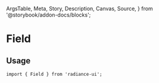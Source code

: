   ArgsTable,
  Meta,
  Story,
  Description,
  Canvas,
  Source,
} from '@storybook/addon-docs/blocks';


<Meta title="Field" component={Field} />

# Field

<Description of={Field} />

## Usage

```tsx
import { Field } from 'radiance-ui';
```

<ArgsTable of={Field} />

<Canvas>
  <Story story={FieldStories.FieldInputWithValidations} />
</Canvas>

<Canvas>
  <Story story={FieldStories.FieldInputWithSuccessMessage} />
</Canvas>

<Canvas>
  <Story story={FieldStories.InputWithAHint} />
</Canvas>

<Canvas>
  <Story story={FieldStories.TextAreaNoHintNoValidation} />
</Canvas>

<Canvas>
  <Story story={FieldStories.TextareaWithASuccessMessageAndHiddenIcon} />
</Canvas>

<Canvas>
  <Story story={FieldStories.InputDisabled} />
</Canvas>

<Canvas>
  <Story story={FieldStories.FieldInputOnly} />
</Canvas>

<Canvas>
  <Story story={FieldStories.WithControls} />
</Canvas>
